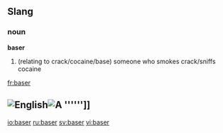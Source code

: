 ==Slang==

===noun===
'''baser'''

# (relating to crack/cocaine/base)  someone who smokes crack/sniffs cocaine 

[[fr:baser]]
== [[Image:English]][[Image::[[Image:Example.jpg|thumb|A '''''']]]] ==

[[io:baser]]
[[ru:baser]]
[[sv:baser]]
[[vi:baser]]